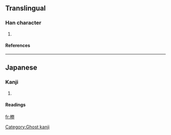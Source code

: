 ==Translingual==
===Han character===
{{Han char|rn=75|rad=木|as=08|sn=12|four=|canj=木火手尸 (DFQS)}}
# {{defn|Han|sort=木08}}
====References====
{{Han ref|kx=0537.131|hdz=21235.021|uh=6926|ud=26918}}

----
==Japanese==
===Kanji===
{{ja-kanji|grade=|rs=木08}}
# {{defn|Japanese}} 
====Readings====
{{ja-readings|on=[[けん]] (ken)|kun=}}




[[Category:Ghost kanji]]

[[fr:椦]]